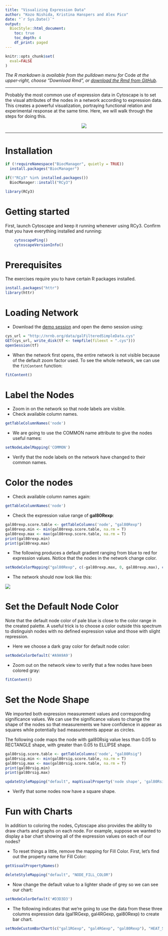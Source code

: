 ```yaml
---
title: "Visualizing Expression Data"
author: "Kozo Nishida, Kristina Hanspers and Alex Pico"
date: "`r Sys.Date()`"
output:
  BiocStyle::html_document:
    toc: true
    toc_depth: 4
    df_print: paged
---
```

```r
knitr::opts_chunk$set(
  eval=FALSE
)
```

*The R markdown is available from the pulldown menu for* Code *at the upper-right, choose "Download Rmd", or [download the Rmd from GitHub](https://raw.githubusercontent.com/nrnb/gsod2019_kozo_nishida/master/mapping-data.Rmd).*

<hr />

Probably the most common use of expression data in Cytoscape is to set the visual attributes of the nodes in a network according to expression data. This creates a powerful visualization, portraying functional relation and experimental response at the same time. Here, we will walk through the steps for doing this.

<center>
![](https://cytoscape.github.io/cytoscape-tutorials/protocols/mapping-data/1599px-GalWithCharts.png)
</center>

<hr />

# Installation
```r
if (!requireNamespace("BiocManager", quietly = TRUE))
  install.packages("BiocManager")

if(!"RCy3" %in% installed.packages())
  BiocManager::install("RCy3")

library(RCy3)
```

# Getting started
First, launch Cytoscape and keep it running whenever using RCy3. Confirm that you have everything installed and running:
```r
    cytoscapePing()
    cytoscapeVersionInfo()
```

# Prerequisites

The exercises require you to have certain R packages installed.

```r
install.packages("httr")
library(httr)
```

# Loading Network

- Download the [demo session](http://nrnb.org/data/galFilteredSimpleData.cys) and open the demo session using:

```r
cys_url = "http://nrnb.org/data/galFilteredSimpleData.cys"
GET(cys_url, write_disk(tf <- tempfile(fileext = ".cys")))
openSession(tf)
```

- When the network first opens, the entire network is not visible because of the default zoom factor used. To see the whole network, we can use the `fitContent ` function:

```r
fitContent()
```

# Label the Nodes

- Zoom in on the network so that node labels are visible.
- Check available column names.

```r
getTableColumnNames('node')
```

- We are going to use the COMMON name attribute to give the nodes useful names:

```r
setNodeLabelMapping('COMMON')
```

- Verify that the node labels on the network have changed to their common names.

# Color the nodes

- Check available column names again:

```r
getTableColumnNames('node')
```

- Check the expression value range of **gal80Rexp**:

```r
gal80rexp.score.table <- getTableColumns('node', "gal80Rexp")
gal80rexp.min <- min(gal80rexp.score.table, na.rm = T)
gal80rexp.max <- max(gal80rexp.score.table, na.rm = T)
print(gal80rexp.min)
print(gal80rexp.max)
```

- The following produces a default gradient ranging from blue to red for expression values. Notice that the nodes in the network change color.

```r
setNodeColorMapping("gal80Rexp", c(-gal80rexp.max, 0, gal80rexp.max), c('#0000FF', '#FFFFFF', '#FF0000'))
```

- The network should now look like this:

![](https://cytoscape.org/cytoscape-tutorials/protocols/mapping-data/NetworkBrewer.png)

# Set the Default Node Color

Note that the default node color of pale blue is close to the color range in the created palette.
A useful trick is to choose a color outside this spectrum to distinguish nodes with no defined expression value and those with slight repression.

- Here we choose a dark gray color for default node color:

```r
setNodeColorDefault('#A9A9A9')
```

- Zoom out on the network view to verify that a few nodes have been colored gray:

```r
fitContent()
```

# Set the Node Shape

We imported both expression measurement values and corresponding significance values. 
We can use the significance values to change the shape of the nodes so that measurements we have confidence in appear as squares while potentially bad measurements appear as circles.

The following code maps the node with gal80Rsig value less than 0.05 to RECTANGLE shape, with greater than 0.05 to ELLIPSE shape.

```r
gal80rsig.score.table <- getTableColumns('node', "gal80Rsig")
gal80rsig.min <- min(gal80rsig.score.table, na.rm = T)
gal80rsig.max <- max(gal80rsig.score.table, na.rm = T)
print(gal80rsig.min)
print(gal80rsig.max)
```

```r
updateStyleMapping("default", mapVisualProperty('node shape', 'gal80Rsig', 'c', c(0, 0.05, 1.00), c('rectangle', 'rectangle', 'ellipse')))
```

- Verify that some nodes now have a square shape.

# Fun with Charts

In addition to coloring the nodes, Cytoscape also provides the ability to draw charts and graphs on each node.
For example, suppose we wanted to display a bar chart showing all of the expression values on each of our nodes?

- To reset things a little, remove the mapping for Fill Color. First, let's find out the property name for Fill Color:

```r
getVisualPropertyNames()
```

```r
deleteStyleMapping("default", "NODE_FILL_COLOR")
```

- Now change the default value to a lighter shade of grey so we can see our chart:

```r
setNodeColorDefault('#D3D3D3')
```

- The following indicates that we're going to use the data from these three columns expression data (gal1RGexp, gal4RGexp, gal80Rexp) to create bar chart.

```r
setNodeCustomBarChart(c("gal1RGexp", "gal4RGexp", "gal80Rexp"), "HEAT_STRIPS")
```
